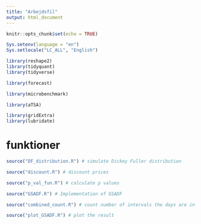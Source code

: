 ```yaml
---
title: "Arbejdsfil"
output: html_document
---
```


```r
knitr::opts_chunk$set(echo = TRUE)

Sys.setenv(language = "en")
Sys.setlocale("LC_ALL", "English")

library(reshape2)
library(tidyquant)
library(tidyverse)

library(forecast)

library(microbenchmark)

library(aTSA)

library(gridExtra)
library(lubridate)
```

# funktioner

```r
source("DF_distribution.R") # simulate Dickey Fuller distribution

source("discount.R") # discount prices

source("p_val_fun.R") # calculate p values

source("GSADF.R") # Implementation of GSADF

source("combined_count.R") # count number of intervals the days are in

source("plot_GSADF.R") # plot the result



```




